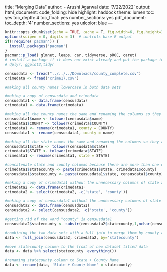 title: "Merging Data"
author:
- Arushi Agarwal
date: '7/22/2022'
output:
  html_document:
    code_folding: hide
    highlight: haddock
    theme: lumen
    toc: yes
    toc_depth: 4
    toc_float: yes
    number_sections: yes
  pdf_document:
    toc_depth: '4'
    number_sections: yes
urlcolor: blue
---


```{r setup, include=FALSE}
knitr::opts_chunk$set(echo = TRUE, cache = T, fig.width=6, fig.height=3)
options(scipen = 0, digits = 3)  # controls base R output
if(!require('pacman')) {
  install.packages('pacman')
}
pacman::p_load( glmnet, leaps, car, tidyverse, pROC, caret)
# install a package if it does not exist already and put the package in the path (library)
# dplyr, ggplot2,tidyr

censusdata <- fread("../../../Downloads/county_complete.csv")
crimedata <- fread("crime17.csv")

#making all county names lowercase in both data sets

#making a copy of censusdata and crimedata
censusdata1 <- data.frame(censusdata)
crimedata1 <- data.frame(crimedata)

#making all the county names the same and renaming the columns so they are the same
censusdata1$name <- tolower(censusdata$name)
crimedata1$COUNTY <- tolower(crimedata$COUNTY)
crimedata1 <- rename(crimedata1, county = COUNTY)
censusdata1 <- rename(censusdata1, county = name)

#making all the state names the same and renaming the columns so they are the same
censusdata1$state <- tolower(censusdata$state)
crimedata1$STATE <- tolower(crimedata$STATE)
crimedata1 <- rename(crimedata1, state = STATE)

#concatenate state and county columns because there are more than one of the same counties
crimedata1$statecounty <- paste(crimedata1$state, crimedata1$county)
censusdata1$statecounty <- paste(censusdata1$state, censusdata1$county)

#making a copy of crimedata1 without the unnecessary columns of state and county separately 
crimedata2 <- data.frame(crimedata1)
crimedata2 <- select(crimedata2, -c('state', 'county'))

#making a copy of censusdata1 without the unnecessary columns of state and county separately 
censusdata2 <- data.frame(censusdata1)
censusdata2 <- select(censusdata2, -c('state', 'county'))

#getting rid of the word "county" in censusdata1
censusdata2$statecounty <- substr(censusdata2$statecounty,1,nchar(censusdata2$statecounty)-7)

#combining the two data sets with a full join to merge them by county and keep all other variables the same 
data <- full_join(censusdata2, crimedata2, by='statecounty')

#move statecounty column to the front of new dataset titled data
data <- data %>% select(statecounty, everything())

#renaming statecounty column to State + County Name
data <- rename(data, 'State + County Name' = statecounty)

```